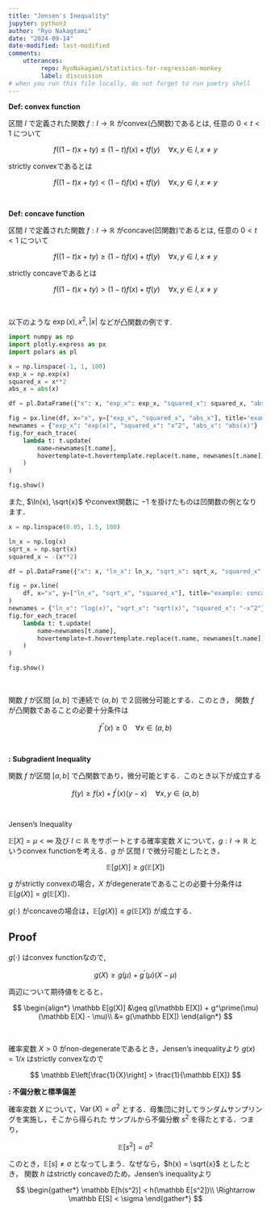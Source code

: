 ```yaml
---
title: "Jensen's Inequality"
jupyter: python3
author: "Ryo Nakagtami"
date: "2024-09-14"
date-modified: last-modified
comments:
    utterances:
         repo: RyoNakagami/statistics-for-regression-monkey
         label: discussion
# when you run this file locally, do not forget to run poetry shell
---
```


<div class="blog-custom-border">
<strong>Def: convex function</strong> <br>

区間 $I$ で定義された関数 $f:I \to \mathbb R$ がconvex(凸関数)であるとは, 任意の $0 < t < 1$ について

$$
f((1-t)x + ty) \leq (1 - t)f(x) + t f(y)\quad \forall x, y \in I, x \neq y
$$

strictly convexであるとは

$$
f((1-t)x + ty) < (1 - t)f(x) + t f(y)\quad \forall x, y \in I, x \neq y
$$

</div><br>

<div class="blog-custom-border">
<strong>Def: concave function</strong> <br>

区間 $I$ で定義された関数 $f:I \to \mathbb R$ がconcave(凹関数)であるとは, 任意の $0 < t < 1$ について

$$
f((1-t)x + ty) \geq (1 - t)f(x) + t f(y)\quad \forall x, y \in I, x \neq y
$$

strictly concaveであるとは

$$
f((1-t)x + ty) > (1 - t)f(x) + t f(y)\quad \forall x, y \in I, x \neq y
$$

</div><br>

以下のような $\exp(x), x^2, \vert x\vert$ などが凸関数の例です.

```python
import numpy as np
import plotly.express as px
import polars as pl

x = np.linspace(-1, 1, 100)
exp_x = np.exp(x)
squared_x = x**2
abs_x = abs(x)

df = pl.DataFrame({"x": x, "exp_x": exp_x, "squared_x": squared_x, "abs_x": abs_x})

fig = px.line(df, x="x", y=["exp_x", "squared_x", "abs_x"], title='example: convex fucntions')
newnames = {"exp_x": "exp(x)", "squared_x": "x^2", "abs_x": "abs(x)"}
fig.for_each_trace(
    lambda t: t.update(
        name=newnames[t.name],
        hovertemplate=t.hovertemplate.replace(t.name, newnames[t.name]),
    )
)

fig.show()
```

また, $\ln(x), \sqrt{x}$ やconvext関数に $-1$ を掛けたものは凹関数の例となります．

```python
x = np.linspace(0.05, 1.5, 100)

ln_x = np.log(x)
sqrt_x = np.sqrt(x)
squared_x = -(x**2)

df = pl.DataFrame({"x": x, "ln_x": ln_x, "sqrt_x": sqrt_x, "squared_x": squared_x})

fig = px.line(
    df, x="x", y=["ln_x", "sqrt_x", "squared_x"], title="example: concave fucntions"
)
newnames = {"ln_x": "log(x)", "sqrt_x": "sqrt(x)", "squared_x": "-x^2"}
fig.for_each_trace(
    lambda t: t.update(
        name=newnames[t.name],
        hovertemplate=t.hovertemplate.replace(t.name, newnames[t.name]),
    )
)

fig.show()
```

<div class="blog-custom-border">
::: {#thm- .custom_problem }
<br>

関数 $f$ が区間 $[a, b]$ で連続で $(a, b)$ で２回微分可能とする．このとき，
関数 $f$ が凸関数であることの必要十分条件は

$$
f^{\prime\prime}(x) \geq 0 \quad \forall x\in (a, b)
$$

:::

</div>

<br>

<div class="blog-custom-border">
::: {#thm- .custom_problem }
**: Subgradient Inequality**
<br>

関数 $f$ が区間 $[a, b]$ で凸関数であり，微分可能とする．このとき以下が成立する

$$
f(y) \geq f(x) + f^{\prime}(x)(y-x) \quad \forall x, y\in (a, b)
$$

:::

</div><br>

<div class="blog-custom-border">
::: {#thm- .custom_problem }
Jensen’s Inequality
<br>

$\mathbb E[X] = \mu < \infty$ 及び $I \subset \mathbb R$ をサポートとする確率変数 $X$ について，$g:I\to \mathbb R$ というconvex functionを考える．$g$ が 区間 $I$ で微分可能としたとき，

$$
\mathbb E[g(X)] \geq g(\mathbb E[X])
$$

$g$ がstrictly convexの場合，$X$ がdegenerateであることの必要十分条件は $\mathbb E[g(X)] = g(\mathbb E[X])$．

$g(\cdot)$ がconcaveの場合は，$\mathbb E[g(X)] \leq g(\mathbb E[X])$ が成立する．

:::

</div>

::: {.callout-note collapse="false" icon=false}
## Proof

$g(\cdot)$ はconvex functionなので,

$$
g(X) \geq g(\mu) + g^\prime(\mu)(X - \mu)
$$

両辺について期待値をとると，

$$
\begin{align*}
\mathbb E[g(X)] &\geq g(\mathbb E[X]) + g^\prime(\mu)(\mathbb E[X] - \mu)\\
                &= g(\mathbb E[X])
\end{align*}
$$

:::

::: {#exm- .custom_problem }
<br>

確率変数 $X >0$ がnon-degenerateであるとき，Jensen's inequalityより $g(x) = 1/x$ はstrictly convexなので

$$
\mathbb E\left[\frac{1}{X}\right] > \frac{1}{\mathbb E[X]}
$$

$$\tag*{\(\blacksquare\)}$$

:::

::: {#exm- .custom_problem }
**: 不偏分散と標準偏差**
<br>

確率変数 $X$ について，$\operatorname{Var}(X) = \sigma^2$ とする．母集団に対してランダムサンプリングを実施し，そこから得られた
サンプルから不偏分散 $s^2$ を得たとする．つまり，

$$
\mathbb E[s^2] = \sigma^2
$$

このとき，$\mathbb E[s] \neq \sigma$ となってしまう．なぜなら，$h(x) = \sqrt{x}$ としたとき，
関数 $h$ はstrictly concaveのため，Jensen's inequalityより

$$
\begin{gather*}
\mathbb E[h(s^2)] < h(\mathbb E[s^2])\\
\Rightarrow \mathbb E[S] < \sigma
\end{gather*}
$$

$$\tag*{\(\blacksquare\)}$$

:::
